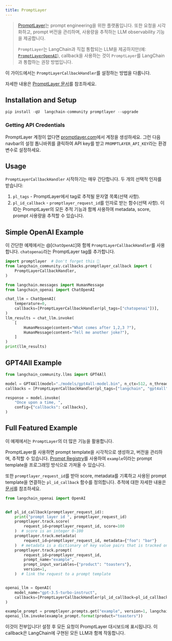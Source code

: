 ```yaml
---
title: PromptLayer
---
```


>[PromptLayer](https://docs.promptlayer.com/introduction)는 prompt engineering을 위한 플랫폼입니다. 또한 요청을 시각화하고, prompt 버전을 관리하며, 사용량을 추적하는 LLM observability 기능을 제공합니다.
>
>`PromptLayer`는 LangChain과 직접 통합되는 LLM을 제공하지만(예: [`PromptLayerOpenAI`](/oss/integrations/llms/promptlayer_openai)), callback을 사용하는 것이 `PromptLayer`를 LangChain과 통합하는 권장 방법입니다.

이 가이드에서는 `PromptLayerCallbackHandler`를 설정하는 방법을 다룹니다.

자세한 내용은 [PromptLayer 문서](https://docs.promptlayer.com/languages/langchain)를 참조하세요.

## Installation and Setup

```python
pip install -qU  langchain-community promptlayer --upgrade
```

### Getting API Credentials

PromptLayer 계정이 없다면 [promptlayer.com](https://www.promptlayer.com)에서 계정을 생성하세요. 그런 다음 navbar의 설정 톱니바퀴를 클릭하여 API key를 받고
`PROMPTLAYER_API_KEY`라는 환경 변수로 설정하세요.

## Usage

`PromptLayerCallbackHandler` 시작하기는 매우 간단합니다. 두 개의 선택적 인자를 받습니다:

1. `pl_tags` - PromptLayer에서 tag로 추적될 문자열 목록(선택 사항).
2. `pl_id_callback` - `promptlayer_request_id`를 인자로 받는 함수(선택 사항). 이 ID는 PromptLayer의 모든 추적 기능과 함께 사용하여 metadata, score, prompt 사용량을 추적할 수 있습니다.

## Simple OpenAI Example

이 간단한 예제에서는 @[`ChatOpenAI`]와 함께 `PromptLayerCallbackHandler`를 사용합니다. `chatopenai`라는 PromptLayer tag를 추가합니다.

```python
import promptlayer  # Don't forget this 🍰
from langchain_community.callbacks.promptlayer_callback import (
    PromptLayerCallbackHandler,
)
```

```python
from langchain.messages import HumanMessage
from langchain_openai import ChatOpenAI

chat_llm = ChatOpenAI(
    temperature=0,
    callbacks=[PromptLayerCallbackHandler(pl_tags=["chatopenai"])],
)
llm_results = chat_llm.invoke(
    [
        HumanMessage(content="What comes after 1,2,3 ?"),
        HumanMessage(content="Tell me another joke?"),
    ]
)
print(llm_results)
```

## GPT4All Example

```python
from langchain_community.llms import GPT4All

model = GPT4All(model="./models/gpt4all-model.bin", n_ctx=512, n_threads=8)
callbacks = [PromptLayerCallbackHandler(pl_tags=["langchain", "gpt4all"])]

response = model.invoke(
    "Once upon a time, ",
    config={"callbacks": callbacks},
)
```

## Full Featured Example

이 예제에서는 `PromptLayer`의 더 많은 기능을 활용합니다.

PromptLayer를 사용하면 prompt template을 시각적으로 생성하고, 버전을 관리하며, 추적할 수 있습니다. [Prompt Registry](https://docs.promptlayer.com/features/prompt-registry)를 사용하여 `example`이라는 prompt template을 프로그래밍 방식으로 가져올 수 있습니다.

또한 `promptlayer_request_id`를 받아 score, metadata를 기록하고 사용된 prompt template을 연결하는 `pl_id_callback` 함수를 정의합니다. 추적에 대한 자세한 내용은 [문서](https://docs.promptlayer.com/features/prompt-history/request-id)를 참조하세요.

```python
from langchain_openai import OpenAI


def pl_id_callback(promptlayer_request_id):
    print("prompt layer id ", promptlayer_request_id)
    promptlayer.track.score(
        request_id=promptlayer_request_id, score=100
    )  # score is an integer 0-100
    promptlayer.track.metadata(
        request_id=promptlayer_request_id, metadata={"foo": "bar"}
    )  # metadata is a dictionary of key value pairs that is tracked on PromptLayer
    promptlayer.track.prompt(
        request_id=promptlayer_request_id,
        prompt_name="example",
        prompt_input_variables={"product": "toasters"},
        version=1,
    )  # link the request to a prompt template


openai_llm = OpenAI(
    model_name="gpt-3.5-turbo-instruct",
    callbacks=[PromptLayerCallbackHandler(pl_id_callback=pl_id_callback)],
)

example_prompt = promptlayer.prompts.get("example", version=1, langchain=True)
openai_llm.invoke(example_prompt.format(product="toasters"))
```

이것이 전부입니다! 설정 후 모든 요청이 PromptLayer 대시보드에 표시됩니다.
이 callback은 LangChain에 구현된 모든 LLM과 함께 작동합니다.